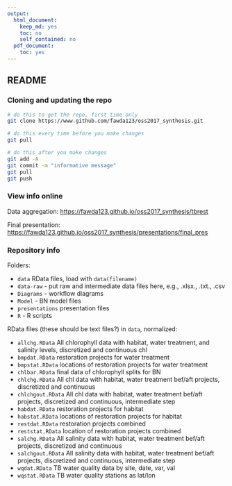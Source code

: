 ```yaml
---
output:
  html_document:
    keep_md: yes
    toc: no
    self_contained: no
  pdf_document:
    toc: yes
---
```


## README

### Cloning and updating the repo

```bash
# do this to get the repo, first time only
git clone https://www.github.com/fawda123/oss2017_synthesis.git

# do this every time before you make changes
git pull

# do this after you make changes
git add -A
git commit -m "informative message"
git pull
git push
```
### View info online

Data aggregation: <https://fawda123.github.io/oss2017_synthesis/tbrest>

Final presentation: <https://fawda123.github.io/oss2017_synthesis/presentations/final_pres>

### Repository info

Folders:

* `data` RData files, load with `data(filename)`
* `data-raw` - put raw and intermediate data files here, e.g., .xlsx., .txt., .csv
* `Diagrams` - workflow diagrams
* `Model` - BN model files
* `presentations` presentation files
* `R` - R scripts

RData files (these should be text files?) in `data`, normalized:

* `allchg.RData` All chlorophyll data with habitat, water treatment, and salinity levels, discretized and continuous chl
* `bmpdat.RData` restoration projects for water treatment
* `bmpstat.RData` locations of restoration projects for water treatment
* `chlbar.RData` final data of chlorophyll splits for BN
* `chlchg.RData` All chl data with habitat, water treatment bef/aft projects, discretized and continuous
* `chlchgout.RData` All chl data with habitat, water treatment bef/aft projects, discretized and continuous, intermediate step
* `habdat.RData` restoration projects for habitat
* `habstat.RData` locations of restoration projects for habitat
* `restdat.RData` restoration projects combined
* `reststat.RData` location of restoration projects combined
* `salchg.RData` All salinity data with habitat, water treatment bef/aft projects, discretized and continuous
* `salchgout.RData` All salinity data with habitat, water treatment bef/aft projects, discretized and continuous, intermediate step
* `wqdat.RData` TB water quality data by site, date, var, val
* `wqstat.RData` TB water quality stations as lat/lon